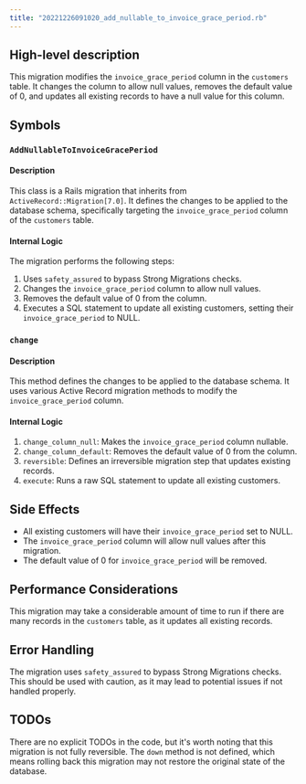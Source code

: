 ```yaml
---
title: "20221226091020_add_nullable_to_invoice_grace_period.rb"
---
```


## High-level description
This migration modifies the `invoice_grace_period` column in the `customers` table. It changes the column to allow null values, removes the default value of 0, and updates all existing records to have a null value for this column.

## Symbols

### `AddNullableToInvoiceGracePeriod`
#### Description
This class is a Rails migration that inherits from `ActiveRecord::Migration[7.0]`. It defines the changes to be applied to the database schema, specifically targeting the `invoice_grace_period` column of the `customers` table.

#### Internal Logic
The migration performs the following steps:
1. Uses `safety_assured` to bypass Strong Migrations checks.
2. Changes the `invoice_grace_period` column to allow null values.
3. Removes the default value of 0 from the column.
4. Executes a SQL statement to update all existing customers, setting their `invoice_grace_period` to NULL.

### `change`
#### Description
This method defines the changes to be applied to the database schema. It uses various Active Record migration methods to modify the `invoice_grace_period` column.

#### Internal Logic
1. `change_column_null`: Makes the `invoice_grace_period` column nullable.
2. `change_column_default`: Removes the default value of 0 from the column.
3. `reversible`: Defines an irreversible migration step that updates existing records.
4. `execute`: Runs a raw SQL statement to update all existing customers.

## Side Effects
- All existing customers will have their `invoice_grace_period` set to NULL.
- The `invoice_grace_period` column will allow null values after this migration.
- The default value of 0 for `invoice_grace_period` will be removed.

## Performance Considerations
This migration may take a considerable amount of time to run if there are many records in the `customers` table, as it updates all existing records.

## Error Handling
The migration uses `safety_assured` to bypass Strong Migrations checks. This should be used with caution, as it may lead to potential issues if not handled properly.

## TODOs
There are no explicit TODOs in the code, but it's worth noting that this migration is not fully reversible. The `down` method is not defined, which means rolling back this migration may not restore the original state of the database.